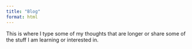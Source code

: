 ```yaml
---
title: "Blog"
format: html
---
```


This is where I type some of my thoughts that are longer or share some of the stuff I am learning or interested in.